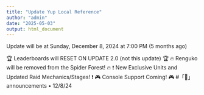 ```yaml
---
title: "Update Yup Local Reference"
author: "admin"
date: "2025-05-03"
output: html_document
---
```


Update will be at Sunday, December 8, 2024 at 7:00 PM (5 months ago) 

🏆 Leaderboards will RESET ON UPDATE 2.0 (not this update) 🏆 
🔥  Renguko will be removed from the Spider Forest!  🔥
﻿❗ New Exclusive Units and Updated Raid Mechanics/Stages! ❗ 
🎮   Console Support Coming! 🎮
#「📢」announcements  •  12/8/24
